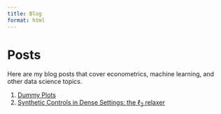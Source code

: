 ```yaml
---
title: Blog
format: html
---
```


# Posts
Here are my blog posts that cover econometrics, machine learning, and other data science topics.

1. [Dummy Plots](example.html)
1. [Synthetic Controls in Dense Settings: the $\ell_2$ relaxer](scdense.html)
